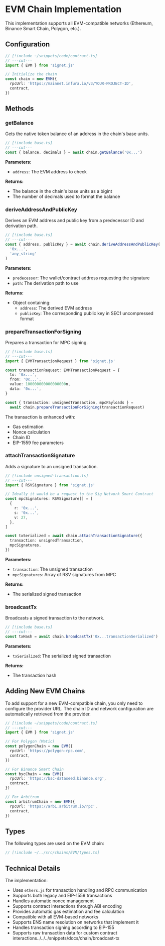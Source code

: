 # EVM Chain Implementation

This implementation supports all EVM-compatible networks (Ethereum, Binance Smart Chain, Polygon, etc.).

## Configuration

```ts twoslash filename="base.ts"
// [!include ~/snippets/code/contract.ts]
// ---cut---
import { EVM } from 'signet.js'

// Initialize the chain
const chain = new EVM({
  rpcUrl: 'https://mainnet.infura.io/v3/YOUR-PROJECT-ID',
  contract,
})
```

## Methods

### getBalance

Gets the native token balance of an address in the chain's base units.

```ts twoslash
// [!include base.ts]
// ---cut---
const { balance, decimals } = await chain.getBalance('0x...')
```

**Parameters:**

- `address`: The EVM address to check

**Returns:**

- The balance in the chain's base units as a bigint
- The number of decimals used to format the balance

### deriveAddressAndPublicKey

Derives an EVM address and public key from a predecessor ID and derivation path.

```ts twoslash
// [!include base.ts]
// ---cut---
const { address, publicKey } = await chain.deriveAddressAndPublicKey(
  '0x...',
  'any_string'
)
```

**Parameters:**

- `predecessor`: The wallet/contract address requesting the signature
- `path`: The derivation path to use

**Returns:**

- Object containing:
  - `address`: The derived EVM address
  - `publicKey`: The corresponding public key in SEC1 uncompressed format

### prepareTransactionForSigning

Prepares a transaction for MPC signing.

```ts twoslash filename="unsigned-transaction.ts"
// [!include base.ts]
// ---cut---
import { EVMTransactionRequest } from 'signet.js'

const transactionRequest: EVMTransactionRequest = {
  to: '0x...',
  from: '0x...',
  value: 100000000000000000n,
  data: '0x...',
}

const { transaction: unsignedTransaction, mpcPayloads } =
  await chain.prepareTransactionForSigning(transactionRequest)
```

The transaction is enhanced with:

- Gas estimation
- Nonce calculation
- Chain ID
- EIP-1559 fee parameters

### attachTransactionSignature

Adds a signature to an unsigned transaction.

```ts twoslash
// [!include unsigned-transaction.ts]
// ---cut---
import { RSVSignature } from 'signet.js'

// Ideally it would be a request to the Sig Network Smart Contract
const mpcSignatures: RSVSignature[] = [
  {
    r: '0x...',
    s: '0x...',
    v: 27,
  },
]

const txSerialized = await chain.attachTransactionSignature({
  transaction: unsignedTransaction,
  mpcSignatures,
})
```

**Parameters:**

- `transaction`: The unsigned transaction
- `mpcSignatures`: Array of RSV signatures from MPC

**Returns:**

- The serialized signed transaction

### broadcastTx

Broadcasts a signed transaction to the network.

```ts twoslash
// [!include base.ts]
// ---cut---
const txHash = await chain.broadcastTx('0x...transactionSerialized')
```

**Parameters:**

- `txSerialized`: The serialized signed transaction

**Returns:**

- The transaction hash

## Adding New EVM Chains

To add support for a new EVM-compatible chain, you only need to configure the provider URL. The chain ID and network configuration are automatically retrieved from the provider.

```ts twoslash
// [!include ~/snippets/code/contract.ts]
// ---cut---
import { EVM } from 'signet.js'

// For Polygon (Matic)
const polygonChain = new EVM({
  rpcUrl: 'https://polygon-rpc.com',
  contract,
})

// For Binance Smart Chain
const bscChain = new EVM({
  rpcUrl: 'https://bsc-dataseed.binance.org',
  contract,
})

// For Arbitrum
const arbitrumChain = new EVM({
  rpcUrl: 'https://arb1.arbitrum.io/rpc',
  contract,
})
```

## Types

The following types are used on the EVM chain:

```ts twoslash
// [!include ~/../src/chains/EVM/types.ts]
```

## Technical Details

The implementation:

- Uses `ethers.js` for transaction handling and RPC communication
- Supports both legacy and EIP-1559 transactions
- Handles automatic nonce management
- Supports contract interactions through ABI encoding
- Provides automatic gas estimation and fee calculation
- Compatible with all EVM-based networks
- Supports ENS name resolution on networks that implement it
- Handles transaction signing according to EIP-155
- Supports raw transaction data for custom contract interactions../../../snippets/docs/chain/broadcast-tx
